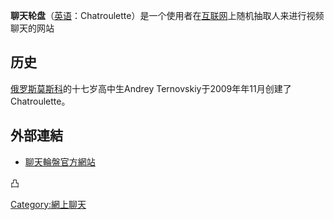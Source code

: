 {{NoteTA|G1=IT}}
{{unreferenced|time=2010-07-24T05:43:19+00:00}}
'''聊天轮盘'''（[[英语|英语]]：Chatroulette）是一个使用者在[[互联网|互联网]]上随机抽取人来进行视频聊天的网站

== 历史 ==
[[俄罗斯|俄罗斯]][[莫斯科|莫斯科]]的十七岁高中生Andrey Ternovskiy于2009年年11月创建了Chatroulette。

== 外部連結 ==
* [http://chatroulette.com/ 聊天輪盤官方網站]

[[Category:網上聊天|Category:網上聊天]]凸